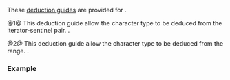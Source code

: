 {{title|deduction guides for {{tt|std::basic_string_view}}}}
{{cpp/string/basic_string_view/navbar}}
{{dcl begin}}
{{dcl header|string_view}}
{{dcl|num=1|since=c++20|
template&lt; class It, class End &gt;
basic_string_view( It, End ) -&gt; basic_string_view&lt;std::iter_value_t&lt;It&gt;&gt;;
}}
{{dcl|num=2|since=c++23|
template&lt; class R &gt;
basic_string_view( R&amp;&amp; ) -&gt; basic_string_view&lt;ranges::range_value_t&lt;R&gt;&gt;;
}}
{{dcl end}}

These [[cpp/language/class template argument deduction|deduction guides]] are provided for {{lc|std::basic_string_view}}.

@1@ This deduction guide allow the character type to be deduced from the iterator-sentinel pair. {{cpp/enable_if|{{tt|It}} satisfies {{lconcept|contiguous_iterator}} and {{tt|End}} satisfies {{lconcept|sized_sentinel_for}} for {{tt|It}}}}.

@2@ This deduction guide allow the character type to be deduced from the range. {{cpp/enable_if|{{tt|R}} satisfies {{lconcept|contiguous_range}}}}.

===Example===
{{example
|code=
#include &lt;array&gt;
#include &lt;iostream&gt;
#include &lt;string_view&gt;

int main()
{
    std::array a1{'n', 'u', 'c', 'l', 'e', 'o', 'n', 's', ':', '\n'};
    std::basic_string_view s1(a1.cbegin(), a1.cend()); // deduction: CharT -&gt; char
    static_assert(std::is_same_v&lt;decltype(s1)::value_type, char&gt;);
    std::cout &lt;&lt; s1;

    std::array a2{L'p', L'r', L'o', L't', L'o', L'n', L's', L'\n'};
    std::basic_string_view s2(a2.cbegin(), a2.cend()); // deduction: CharT -&gt; wchar_t
    static_assert(std::is_same_v&lt;decltype(s2)::value_type, wchar_t&gt;);
    std::wcout &lt;&lt; s2;

    std::array&lt;long, 9&gt; a3{'n', 'e', 'u', 't', 'r', 'o', 'n', 's', '\n'};
    std::basic_string_view s3(a3.cbegin(), a3.cend()); // deduction: CharT -&gt; long
    static_assert(std::is_same_v&lt;decltype(s3)::value_type, long&gt;);
    for (const auto e : s3)
        std::cout &lt;&lt; static_cast&lt;char&gt;(e);
}
|output=
nucleons:
protons
neutrons
}}

{{langlinks|es|ja|ru|zh}}